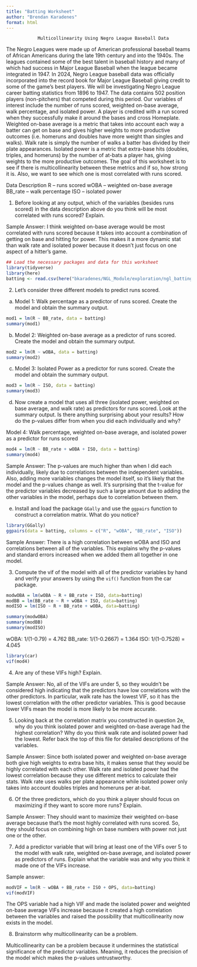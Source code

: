 ```yaml
---
title: "Batting Worksheet"
author: "Brendan Karadenes"
format: html
---
```


                Multicollinearity Using Negro League Baseball Data
The Negro Leagues were made up of American professional baseball teams of African Americans during the late 19th century and into the 1940s. The leagues contained some of the best talent in baseball history and many of which had success in Major League Baseball when the league became integrated in 1947. In 2024, Negro League baseball data was officially incorporated into the record book for Major League Baseball giving credit to some of the game’s best players.
We will be investigating Negro League career batting statistics from 1896 to 1947. The data contains 502 position players (non-pitchers) that competed during this period. Our variables of interest include the number of runs scored, weighted on-base average, walk percentage, and isolated power. A player is credited with a run scored when they successfully make it around the bases and cross Homeplate. Weighted on-base average is a metric that takes into account each way a batter can get on base and gives higher weights to more productive outcomes (i.e. homeruns and doubles have more weight than singles and walks). Walk rate is simply the number of walks a batter has divided by their plate appearances. Isolated power is a metric that extra-base hits (doubles, triples, and homeruns) by the number of at-bats a player has, giving weights to the more productive outcomes. 
The goal of this worksheet is to see if there is multicollinearity between these metrics and if so, how strong it is. Also, we want to see which one is most correlated with runs scored.

Data Description
R – runs scored
wOBA – weighted on-base average
BB_rate – walk percentage
ISO – isolated power

1.	Before looking at any output, which of the variables (besides runs scored) in the data description above do you think will be most correlated with runs scored? Explain.

Sample Answer: I think weighted on-base average would be most correlated with runs scored because it takes into account a combination of getting on base and hitting for power. This makes it a more dynamic stat than walk rate and isolated power because it doesn't just focus on one aspect of a hitter's game.

```r
## Load the necessary packages and data for this worksheet
library(tidyverse)
library(here)
batting <- read.csv(here("bkaradenes/NGL_Module/exploration/ngl_batting.csv"))
```

2. Let's consider three different models to predict runs scored.

a. Model 1: Walk percentage as a predictor of runs scored. Create the model and obtain the summary output.

```r
mod1 = lm(R ~ BB_rate, data = batting)
summary(mod1)
```

b. Model 2: Weighted on-base average as a predictor of runs scored. Create the model and obtain the summary output.

```r
mod2 = lm(R ~ wOBA, data = batting)
summary(mod2)
```

c. Model 3: Isolated Power as a predictor for runs scored. Create the model and obtain the summary output. 

```r
mod3 = lm(R ~ ISO, data = batting)
summary(mod3)
```

d. Now create a model that uses all three (isolated power, weighted on base average, and walk rate) as predictors for runs scored. Look at the summary output. Is there anything surprising about your results? How do the p-values differ from when you did each individually and why?

Model 4: Walk percentage, weighted on-base average, and isolated power as a predictor for runs scored

```r
mod4 = lm(R ~ BB_rate + wOBA + ISO, data = batting)
summary(mod4)
```

Sample Answer: The p-values are much higher than when I did each individually, likely due to correlations between the independent variables. Also, adding more variables changes the model itself, so it's likely that the model and the p-values change as well. It's surprising that the t-value for the predictor variables decreased by such a large amount due to adding the other variables in the model, perhaps due to correlation between them.

e. Install and load the package `GGally` and use the `ggpairs` function to construct a correlation matrix. What do you notice?

```r
library(GGally)
ggpairs(data = batting, columns = c("R", "wOBA", "BB_rate", "ISO"))
```

Sample Answer: There is a high correlation between wOBA and ISO and correlations between all of the variables. This explains why the p-values and standard errors increased when we added them all together in one model. 

3. Compute the vif of the model with all of the predictor variables by hand and verify your answers by using the `vif()` function from the car package.

```r
modwOBA = lm(wOBA ~ R + BB_rate + ISO, data=batting)
modBB = lm(BB_rate ~ R + wOBA + ISO, data=batting)
modISO = lm(ISO ~ R + BB_rate + wOBA, data=batting)
```

```r
summary(modwOBA)
summary(modBB)
summary(modISO)
```

wOBA: 1/(1-0.79) = 4.762
BB_rate: 1/(1-0.2667) = 1.364
ISO: 1/(1-0.7528) = 4.045

```r
library(car)
vif(mod4)
```

4. Are any of these VIFs high? Explain.

Sample Answer: No, all of the VIFs are under 5, so they wouldn't be considered high indicating that the predictors have low correlations with the other predictors. In particular, walk rate has the lowest VIF, so it has the lowest correlation with the other predictor variables. This is good because lower VIFs mean the model is more likely to be more accurate.

5. Looking back at the correlation matrix you constructed in question 2e, why do you think isolated power and weighted on-base average had the highest correlation? Why do you think walk rate and isolated power had the lowest. Refer back the top of this file for detailed descriptions of the variables.

Sample Answer: Since both isolated power and weighted on-base average both give high weights to extra base hits, it makes sense that they would be highly correlated with each other. Walk rate and isolated power had the lowest correlation because they use different metrics to calculate their stats. Walk rate uses walks per plate appearance while isolated power only takes into account doubles triples and homeruns per at-bat. 

6. Of the three predictors, which do you think a player should focus on maximizing if they want to score more runs? Explain.

Sample Answer: They should want to maximize their weighted on-base average because that's the most highly correlated with runs scored. So, they should focus on combining high on base numbers with power not just one or the other.

7. Add a predictor variable that will bring at least one of the VIFs over 5 to the model with walk rate, weighted on-base average, and isolated power as predictors of runs. Explain what the variable was and why you think it made one of the VIFs increase.

Sample answer:

```r
modVIF = lm(R ~ wOBA + BB_rate + ISO + OPS, data=batting)
vif(modVIF)
```

The OPS variable had a high VIF and made the isolated power and weighted on-base average VIFs increase because it created a high correlation between the variables and raised the possibility that multicollinearity now exists in the model.

8. Brainstorm why multicollinearity can be a problem.

Multicollinearity can be a problem because it undermines the statistical significance of the predictor variables. Meaning, it reduces the precision of the model which makes the p-values untrustworthy.


